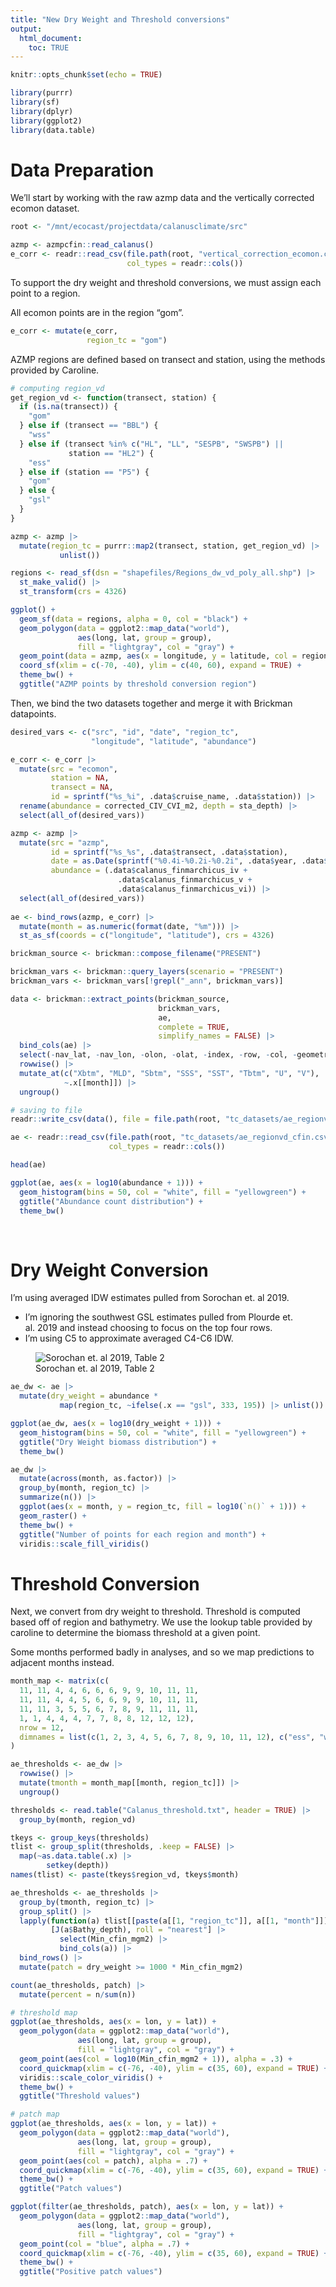 ```yaml
---
title: "New Dry Weight and Threshold conversions"
output: 
  html_document:
    toc: TRUE
---
```


```r
knitr::opts_chunk$set(echo = TRUE)

library(purrr)
library(sf)
library(dplyr)
library(ggplot2)
library(data.table)
```

# Data Preparation

We'll start by working with the raw azmp data and the vertically corrected ecomon dataset. 

```r
root <- "/mnt/ecocast/projectdata/calanusclimate/src"

azmp <- azmpcfin::read_calanus()
e_corr <- readr::read_csv(file.path(root, "vertical_correction_ecomon.csv.gz"),
                          col_types = readr::cols())
```

To support the dry weight and threshold conversions, we must assign each point to a region. 

All ecomon points are in the region "gom". 

```r
e_corr <- mutate(e_corr, 
                 region_tc = "gom")
```

AZMP regions are defined based on transect and station, using the methods provided by Caroline. 

```r
# computing region_vd
get_region_vd <- function(transect, station) {
  if (is.na(transect)) {
    "gom"
  } else if (transect == "BBL") {
    "wss"
  } else if (transect %in% c("HL", "LL", "SESPB", "SWSPB") || 
             station == "HL2") {
    "ess"
  } else if (station == "P5") {
    "gom"
  } else {
    "gsl"
  }
}

azmp <- azmp |>
  mutate(region_tc = purrr::map2(transect, station, get_region_vd) |>
           unlist())
```
```r
regions <- read_sf(dsn = "shapefiles/Regions_dw_vd_poly_all.shp") |>
  st_make_valid() |>
  st_transform(crs = 4326)

ggplot() +
  geom_sf(data = regions, alpha = 0, col = "black") +
  geom_polygon(data = ggplot2::map_data("world"), 
               aes(long, lat, group = group),
               fill = "lightgray", col = "gray") +
  geom_point(data = azmp, aes(x = longitude, y = latitude, col = region_tc), alpha = .7) +
  coord_sf(xlim = c(-70, -40), ylim = c(40, 60), expand = TRUE) +
  theme_bw() + 
  ggtitle("AZMP points by threshold conversion region")
```

Then, we bind the two datasets together and merge it with Brickman datapoints.

```r
desired_vars <- c("src", "id", "date", "region_tc",
                  "longitude", "latitude", "abundance")

e_corr <- e_corr |>
  mutate(src = "ecomon", 
         station = NA,
         transect = NA,
         id = sprintf("%s_%i", .data$cruise_name, .data$station)) |>
  rename(abundance = corrected_CIV_CVI_m2, depth = sta_depth) |>
  select(all_of(desired_vars))

azmp <- azmp |>
  mutate(src = "azmp", 
         id = sprintf("%s_%s", .data$transect, .data$station),
         date = as.Date(sprintf("%0.4i-%0.2i-%0.2i", .data$year, .data$month,.data$day)),
         abundance = (.data$calanus_finmarchicus_iv + 
                        .data$calanus_finmarchicus_v + 
                        .data$calanus_finmarchicus_vi)) |>
  select(all_of(desired_vars))
    
ae <- bind_rows(azmp, e_corr) |>
  mutate(month = as.numeric(format(date, "%m"))) |>
  st_as_sf(coords = c("longitude", "latitude"), crs = 4326)
```
```r
brickman_source <- brickman::compose_filename("PRESENT")

brickman_vars <- brickman::query_layers(scenario = "PRESENT")
brickman_vars <- brickman_vars[!grepl("_ann", brickman_vars)]

data <- brickman::extract_points(brickman_source, 
                                 brickman_vars, 
                                 ae, 
                                 complete = TRUE,
                                 simplify_names = FALSE) |> 
  bind_cols(ae) |>
  select(-nav_lat, -nav_lon, -olon, -olat, -index, -row, -col, -geometry) |>
  rowwise() |>
  mutate_at(c("Xbtm", "MLD", "Sbtm", "SSS", "SST", "Tbtm", "U", "V"), 
            ~.x[[month]]) |>
  ungroup()

# saving to file 
readr::write_csv(data(), file = file.path(root, "tc_datasets/ae_regionvd_cfin.csv.gz"))
```

```r
ae <- readr::read_csv(file.path(root, "tc_datasets/ae_regionvd_cfin.csv.gz"),
                      col_types = readr::cols())

head(ae)
```
```r
ggplot(ae, aes(x = log10(abundance + 1))) +
  geom_histogram(bins = 50, col = "white", fill = "yellowgreen") +
  ggtitle("Abundance count distribution") + 
  theme_bw()
```

<br>

# Dry Weight Conversion

I'm using averaged IDW estimates pulled from Sorochan et. al 2019.

* I'm ignoring the southwest GSL estimates pulled from Plourde et. al. 2019 and instead choosing to focus on the top four rows. 
* I'm using C5 to approximate averaged C4-C6 IDW. 

![Sorochan et. al 2019, Table 2](sorochan_table.jpeg)

```r
ae_dw <- ae |>
  mutate(dry_weight = abundance * 
           map(region_tc, ~ifelse(.x == "gsl", 333, 195)) |> unlist())
```

```r
ggplot(ae_dw, aes(x = log10(dry_weight + 1))) +
  geom_histogram(bins = 50, col = "white", fill = "yellowgreen") +
  ggtitle("Dry Weight biomass distribution") + 
  theme_bw()
```
```r
ae_dw |> 
  mutate(across(month, as.factor)) |>
  group_by(month, region_tc) |>
  summarize(n()) |>
  ggplot(aes(x = month, y = region_tc, fill = log10(`n()` + 1))) +
  geom_raster() +
  theme_bw() +
  ggtitle("Number of points for each region and month") +
  viridis::scale_fill_viridis()
```

# Threshold Conversion

Next, we convert from dry weight to threshold. Threshold is computed based off of region and bathymetry. We use the lookup table provided by caroline to determine the biomass threshold at a given point. 

Some months performed badly in analyses, and so we map predictions to adjacent months instead. 
```r
month_map <- matrix(c(
  11, 11, 4, 4, 6, 6, 6, 9, 9, 10, 11, 11,
  11, 11, 4, 4, 5, 6, 6, 9, 9, 10, 11, 11, 
  11, 11, 3, 5, 5, 6, 7, 8, 9, 11, 11, 11,
  1, 1, 4, 4, 4, 7, 7, 8, 8, 12, 12, 12), 
  nrow = 12,
  dimnames = list(c(1, 2, 3, 4, 5, 6, 7, 8, 9, 10, 11, 12), c("ess", "wss", "gsl", "gom"))
)

ae_thresholds <- ae_dw |>
  rowwise() |>
  mutate(tmonth = month_map[[month, region_tc]]) |>
  ungroup()
```

```r
thresholds <- read.table("Calanus_threshold.txt", header = TRUE) |>
  group_by(month, region_vd)

tkeys <- group_keys(thresholds)
tlist <- group_split(thresholds, .keep = FALSE) |>
  map(~as.data.table(.x) |> 
        setkey(depth))
names(tlist) <- paste(tkeys$region_vd, tkeys$month)

ae_thresholds <- ae_thresholds |> 
  group_by(tmonth, region_tc) |>
  group_split() |>
  lapply(function(a) tlist[[paste(a[[1, "region_tc"]], a[[1, "month"]])]]
         [J(a$Bathy_depth), roll = "nearest"] |>
           select(Min_cfin_mgm2) |>
           bind_cols(a)) |>
  bind_rows() |>
  mutate(patch = dry_weight >= 1000 * Min_cfin_mgm2)

count(ae_thresholds, patch) |>
  mutate(percent = n/sum(n))
```
```r
# threshold map
ggplot(ae_thresholds, aes(x = lon, y = lat)) +
  geom_polygon(data = ggplot2::map_data("world"), 
               aes(long, lat, group = group),
               fill = "lightgray", col = "gray") +
  geom_point(aes(col = log10(Min_cfin_mgm2 + 1)), alpha = .3) +
  coord_quickmap(xlim = c(-76, -40), ylim = c(35, 60), expand = TRUE) +
  viridis::scale_color_viridis() +
  theme_bw() + 
  ggtitle("Threshold values")

# patch map
ggplot(ae_thresholds, aes(x = lon, y = lat)) +
  geom_polygon(data = ggplot2::map_data("world"), 
               aes(long, lat, group = group),
               fill = "lightgray", col = "gray") +
  geom_point(aes(col = patch), alpha = .7) +
  coord_quickmap(xlim = c(-76, -40), ylim = c(35, 60), expand = TRUE) +
  theme_bw() + 
  ggtitle("Patch values")

ggplot(filter(ae_thresholds, patch), aes(x = lon, y = lat)) +
  geom_polygon(data = ggplot2::map_data("world"), 
               aes(long, lat, group = group),
               fill = "lightgray", col = "gray") +
  geom_point(col = "blue", alpha = .7) +
  coord_quickmap(xlim = c(-76, -40), ylim = c(35, 60), expand = TRUE) +
  theme_bw() + 
  ggtitle("Positive patch values")
```

